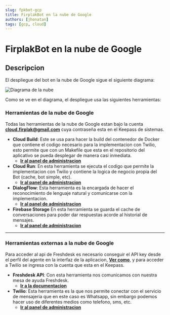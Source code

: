 ```yaml
---
slug: fpkbot-gcp
title: FirplakBot en la nube de Google
authors: [jhonatan]
tags: [gcp, cloud]
---
```


# FirplakBot en la nube de Google

## Descripcion

El despliegue del bot en la nube de Google sigue el siguiente diagrama:

![Diagrama de la nube](./assets/firplakbot_diagram.png)

Como se ve en el diagrama, el despliegue usa las siguientes herramientas:

### Herramientas de la nube de Google

Todas las herramientas de la nube de Google estan bajo la cuenta **cloud.firplak@gmail.com** cuya contraseña esta en el Keepass de sistemas.

* **Cloud Build**:
    Este se usa para hacer la build del contenedor de Docker que contiene el codigo necesario para la implementacion con Twilio, esto permite que con un Makefile que esta en el repositorio del aplicativo se pueda desplegar de manera casi inmediata.
    * [**Ir al panel de administracion**](https://console.cloud.google.com/cloud-build/builds?authuser=2&project=firplakbot)
* **Cloud Run**:
    En esta herramienta se ejecuta el codigo que permite la implementacion con Twilio y contiene la logica de negocio propia del Bot (cache, bot simple, etc).
    * [**Ir al panel de administracion**](https://console.cloud.google.com/run?authuser=2&project=firplakbot)
* **DialogFlow**:
    Esta herramienta es la encargada de hacer el reconocimiento de lenguaje natural y comunicarse con la implementacion.
    * [**Ir al panel de administracion**](https://dialogflow.cloud.google.com/#/agent/firplakbot/intents)
* **Firebase Storage**
    En esta herramienta se guarda el cache de conversaciones para poder dar respuestas acorde al historial de mensajes.
    * [**Ir al panel de administracion**](https://console.firebase.google.com/u/2/project/firplakbot/overview)
---
### Herramientas externas a la nube de Google

Para acceder al api de Freshdesk es necesario conseguir el API key desde el perfil del agente en la interfaz de la aplicacion, [**Ver como**](https://support.freshdesk.com/support/solutions/articles/215517-how-to-find-your-api-key), y para acceder a Twilio se ingresa con la cuenta que esta en el Keepass.

* **Freshdesk API**:
    Con esta herramienta nos comunicamos con nuestra mesa de ayuda Freshdesk.
    * [**Ir a la documentacion**](https://developers.freshdesk.com/api/)
* **Twilio**:
    Esta herramienta es la que nos permite conectar con el servicio de mensajeria que en este caso es Whatsapp, sin embargo podemos hacer uso de diferentes medios como telefono, sms, etc.
    * [**Ir al panel de administracion**](https://console.twilio.com/?frameUrl=%2Fconsole%3Fx-target-region%3Dus1)